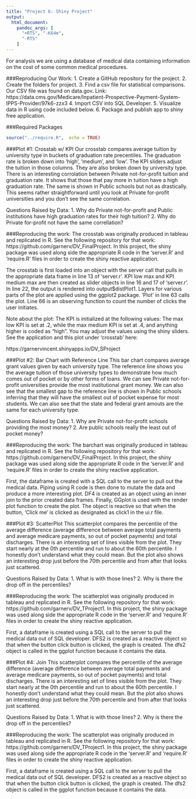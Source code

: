 ```yaml
---
title: "Project 6: Shiny Project"
output:
  html_document:
    pandoc_args: [
      "+RTS", "-K64m",
      "-RTS"
    ]
---
```

For analysis we are using a database of medical data containing information on the cost of some common medical procedures. 

###Reproducing Our Work:
1. Create a GitHub repository for the project.
2. Create the folders for project.
3. Find a csv file for statistical comparisons. Our CSV file was found on data.gov. Link: https://data.cms.gov/Medicare/Inpatient-Prospective-Payment-System-IPPS-Provider/97k6-zzx3
4. Import CSV into SQL Developer.
5. Visualize data in R using code included below.
6. Package and publish app to shiny free application.

###Required Packages
```r
source("../require.R",  echo = TRUE)
```

###Plot #1: Crosstab w/ KPI
Our crosstab compares average tuition by university type in buckets of graduation rate precentiles.  The graduation rate is broken down into 'high', 'medium', and 'low'.  The KPI sliders adjust the tuition in those columns.  They are also broken down by university type.  There is an interesting corrolation between Private not-for-profit tuition and graduation rate.  It shows that those that pay more in tuition have a high graduation rate. The same is shown in Public schools but not as drastically. This seems rather straightforward until you look at Private for-profit universities and you don't see the same correlation.

Questions Raised by Data:
1. Why do Private not-for-profit and Public institutions have high graduation rates for their high tuition?
2. Why do Private for-profit not have the same correllation?

###Reproducing the work:
The crosstab was originally produced in tableau and replicated in R. See the following repository for that work: https://github.com/garnerv/DV_FinalProject. In this project, the shiny package was used along side the appropriate R code in the 'server.R' and 'require.R' files in order to create the shiny reactive application. 

The crosstab is first loaded into an object with the server call that pulls in the appropriate data frame in line 13 of 'server.r'. KPI low max and KPI medium max are then created as slider objects in line 16 and 17 of 'server.r'. In line 22, the output is rendered into output$distPlot1. Layers for various parts of the plot are applied using the ggplot2 package. 'Plot' in line 63 calls the plot. Line 66 is an observing function to count the number of clicks the user initiates.

Note about the plot:
The KPI is initialized at the following values: The max low KPI is set at .2, while the max medium KPI is set at .4, and anything higher is coded as "high". You may adjust the values using the shiny sliders.
See the application and this plot under 'crosstab' here:

https://garnervincent.shinyapps.io/DV_SProject


###Plot #2: Bar Chart with Reference Line
This bar chart compares average grant values given by each university type.  The reference line shows you the average tuition of those university types to demonstrate how much comes out of pocket or by other forms of loans.  We can see Private not-for-profit universities provide the most institutional grant money.  We can also see that the smallest gap to the reference line is shown in Public schools inferring that they will have the smallest out of pocket expense for most students.  We can also see that the state and federal grant amouts are the same for each university type. 

Questions Raised by Data:
1. Why are Private not-for-profit schools providing the most money?
2. Are public schools really the least out of pocket money?

###Reproducing the work:
The barchart was originally produced in tableau and replicated in R. See the following repository for that work: https://github.com/garnerv/DV_FinalProject. In this project, the shiny package was used along side the appropriate R code in the 'server.R' and 'require.R' files in order to create the shiny reactive application. 

First, the dataframe is created with a SQL call to the server to pull out the medical data. Piping using R code is then done to mutate the data and produce a more interesting plot. DF4 is created as an object using an inner join to the prior created data frames. Finally, GGplot is used with the render plot function to create the plot. The object is reactive so that when the button, 'Click me' is clicked as designated as click1 in the ui.r file.

###Plot #3: ScatterPlot
This scatterplot compares the percentile of the average difference (average difference between average total payments and average medicare payments, so out of pocket payments) and total discharges.  There is an interesting set of lines visible from the plot.  They start nearly at the 0th percentile and run to about the 60th percentile.  I honestly don't understand what they could mean.  But the plot also shows an interesting drop just before the 70th percentile and from after that looks just scattered.

Questions Raised by Data:
1. What is with those lines?
2. Why is there the drop off in the percentiles?

###Reproducing the work:
The scatterplot was originally produced in tableau and replicated in R. See the following repository for that work: https://github.com/garnerv/DV_TProject1. In this project, the shiny package was used along side the appropriate R code in the 'server.R' and 'require.R' files in order to create the shiny reactive application. 

First, a dataframe is created using a SQL call to the server to pull the medical data out of SQL developer. DFS2 is created as a reactive object so that when the button click button is clicked, the graph is created. The dfs2 object is called in the ggplot function because it contains the data.

###Plot #4: Join
This scatterplot compares the percentile of the average difference (average difference between average total payments and average medicare payments, so out of pocket payments) and total discharges.  There is an interesting set of lines visible from the plot.  They start nearly at the 0th percentile and run to about the 60th percentile.  I honestly don't understand what they could mean.  But the plot also shows an interesting drop just before the 70th percentile and from after that looks just scattered.

Questions Raised by Data:
1. What is with those lines?
2. Why is there the drop off in the percentiles?

###Reproducing the work:
The scatterplot was originally produced in tableau and replicated in R. See the following repository for that work: https://github.com/garnerv/DV_TProject1. In this project, the shiny package was used along side the appropriate R code in the 'server.R' and 'require.R' files in order to create the shiny reactive application. 

First, a dataframe is created using a SQL call to the server to pull the medical data out of SQL developer. DFS2 is created as a reactive object so that when the button click button is clicked, the graph is created. The dfs2 object is called in the ggplot function because it contains the data.
